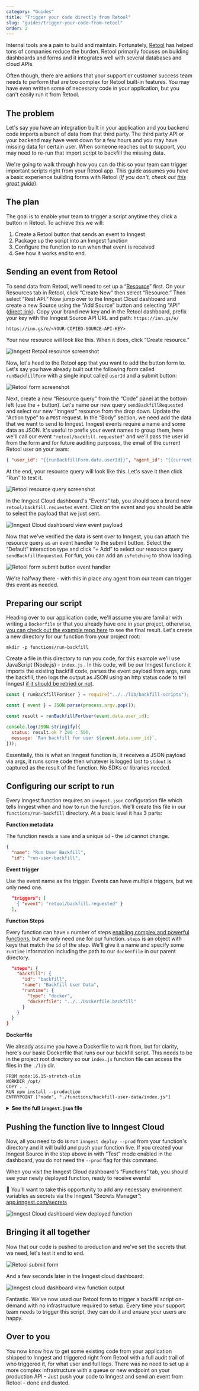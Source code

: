 ```yaml
---
category: "Guides"
title: "Trigger your code directly from Retool"
slug: "guides/trigger-your-code-from-retool"
order: 2
---
```


Internal tools are a pain to build and maintain. Fortunately, [Retool](https://retool.com/) has helped tons of companies reduce the burden. Retool primarily focuses on building dashboards and forms and it integrates well with several databases and cloud APIs.

Often though, there are actions that your support or customer success team needs to perform that are too complex for Retool built-in features. You may have even written some of necessary code in your application, but you can't easily run it from Retool.

## The problem

Let's say you have an integration built in your application and you backend code imports a bunch of data from that third party. The third party API or your backend may have went down for a few hours and you may have missing data for certain user. When someone reaches out to support, you may need to re-run that import script to backfill the missing data.

<!-- TBD diagram? -->

We're going to walk through how you can do this so your team can trigger important scripts right from your Retool app. This guide assumes you have a basic experience building forms with Retool (*If you don't, check out [this great guide](https://docs.retool.com/docs/create-forms-using-form-component)*).

## The plan

The goal is to enable your team to trigger a script anytime they click a button in Retool. To achieve this we will:

1. Create a Retool button that sends an event to Inngest
2. Package up the script into an Inngest function
3. Configure the function to run when that event is received
4. See how it works end to end.

## Sending an event from Retool

To send data from Retool, we'll need to set up a “[Resource](https://docs.retool.com/docs/resources)” first. On your Resources tab in Retool, click “Create New” then select “Resource.” Then select “Rest API.” Now jump over to the Inngest Cloud dashboard and create a new Source using the “Add Source” button and selecting “API” ([direct link](/test/sources/new?ref=retool-guide#API)). Copy your brand new key and in the Retool dashboard, prefix your key with the Inngest Source API URL and path: `https://inn.gs/e/`

```shell
https://inn.gs/e/<YOUR-COPIED-SOURCE-API-KEY>
```

Your new resource will look like this. When it does, click “Create resource.”

![Inngest Retool resource screenshot](/assets/guides/trigger-your-code-from-retool/retool-resource.png)

Now, let's head to the Retool app that you want to add the button form to. Let's say you have already built out the following form called `runBackfillForm` with a single input called `userId` and a submit button:

![Retool form screenshot](/assets/guides/trigger-your-code-from-retool/retool-form.png)

Next, create a new “Resource query” from the “Code” panel at the bottom left (use the + button). Let's name our new query `sendBackfillRequested` and select our new “Inngest” resource from the drop down. Update the “Action type” to a `POST` request. In the “Body” section, we need add the data that we want to send to Inngest. Inngest events require a name and some data as JSON. It's useful to prefix your event names to group them, here we'll call our event `"retool/backfill.requested"` and we'll pass the user id from the form and for future auditing purposes, the email of the current Retool user on your team:

```json
{ "user_id": "{{runBackfillForm.data.userId}}", "agent_id": "{{current_user.email}}" }
```

At the end, your resource query will look like this. Let's save it then click “Run” to test it.

![Retool resource query screenshot](/assets/guides/trigger-your-code-from-retool/retool-resource-query.png)

In the Inngest Cloud dashboard's “Events” tab, you should see a brand new `retool/backfill.requested` event. Click on the event and you should be able to select the payload that we just sent.

![Inngest Cloud dashboard view event payload](/assets/guides/trigger-your-code-from-retool/inngest-view-event-payload.gif)

Now that we've verified the data is sent over to Inngest, you can attach the resource query as an event handler to the submit button. Select the “Default” interaction type and click “+ Add” to select our resource query `sendBackfillRequested`. For fun, you can add an `isFetching` to show loading.

![Retool form submit button event handler](/assets/guides/trigger-your-code-from-retool/retool-resource-query.png)

We're halfway there - with this in place any agent from our team can trigger this event as needed.

## Preparing our script

Heading over to our application code, we'll assume you are familiar with writing a `Dockerfile` or that you already have one in your project, otherwise, [you can check out the example repo here](https://github.com/inngest/example-monorepo) to see the final result. Let's create a new directory for our function from your project root:

```shell
mkdir -p functions/run-backfill
```

Create a file in this directory to run you code, for this example we'll use JavaScript (Node.js) - `index.js` . In this code, will be our Inngest function: it imports the existing backfill code, parses the event payload from args, runs the backfill, then logs the output as JSON using an http status code to tell Inngest [if it should be retried or not](/docs/functions/retries?ref=retool-guide).

```js
const { runBackfillForUser } = require("../../lib/backfill-scripts");

const { event } = JSON.parse(process.argv.pop());

const result = runBackfillForUser(event.data.user_id);

console.log(JSON.stringify({
  status: result.ok ? 200 : 500,
  message: `Ran backfill for user ${event.data.user_id}`,
}));
```

Essentially, this is what an Inngest function is, it receives a JSON payload via args, it runs some code then whatever is logged last to `stdout` is captured as the result of the function. No SDKs or libraries needed.

## Configuring our script to run

Every Inngest function requires an `inngest.json` configuration file which tells Inngest when and how to run the function. We'll create this file in our `functions/run-backfill` directory. At a basic level it has 3 parts:

**Function metadata**

The function needs a `name` and a unique `id` - the `id` cannot change.

```json
{
  "name": "Run User Backfill",
  "id": "run-user-backfill",
```

**Event trigger**

Use the event name as the trigger. Events can have multiple triggers, but we only need one.

```json
  "triggers": [
    { "event": "retool/backfill.requested" }
  ],
```

**Function Steps**

Every function can have `n` number of steps [enabling complex and powerful functions](/docs/functions/step-functions?ref=retool-guide), but we only need one for our function. `steps` is an object with keys that match the `id` of the step. We'll give it a name and specify some `runtime` information including the path to our `dockerfile` in our parent directory.

```json
  "steps": {
    "backfill": {
      "id": "backfill",
      "name": "Backfill User Data",
      "runtime": {
        "type": "docker",
        "dockerfile": "../../Dockerfile.backfill"
      }
    }
  }
}
```

**Dockerfile**

We already assume you have a Dockerfile to work from, but for clarity, here's our basic Dockerfile that runs our our backfill script. This needs to be in the project root directory so our `index.js` function file can access the files in the `./lib` dir.

```docker
FROM node:16.15-stretch-slim
WORKDIR /opt/
COPY . .
RUN npm install --production
ENTRYPOINT ["node", "./functions/backfill-user-data/index.js"]
```

<details>
  <summary><strong>See the full <code>inngest.json</code> file</strong></summary>

```json
{
  "name": "Run User Backfill",
  "id": "run-user-backfill",
  "triggers": [
    { "event": "retool/backfill.requested" }
  ],
  "steps": {
    "backfill": {
      "id": "backfill",
      "name": "Backfill User Data",
      "runtime": {
        "type": "docker",
        "dockerfile": "../../Dockerfile.backfill"
      }
    }
  }
}
}
```

</details>

<!-- FUTURE: Add info on Inngest run -->

## Pushing the function live to Inngest Cloud

Now, all you need to do is run `inngest deploy --prod` from your function's directory and it will build and push your function live. If you created your Inngest Source in the step above in with “Test” mode enabled in the dashboard, you do not need the `--prod` flag for this command.

When you visit the Inngest Cloud dashboard's “Functions” tab, you should see your newly deployed function, ready to receive events!

<aside>
👋 You'll want to take this opportunity to add any necessary environment variables as secrets via the Inngest “Secrets Manager”: <a href="https://app.inngest.com/secrets">app.inngest.com/secrets</a>
</aside>

![Inngest Cloud dashboard view deployed function](/assets/guides/trigger-your-code-from-retool/inngest-deployed-function.png)

## Bringing it all together

Now that our code is pushed to production and we've set the secrets that we need, let's test it end to end.

![Retool submit form](/assets/guides/trigger-your-code-from-retool/retool-submit-form.gif)

And a few seconds later in the Inngest cloud dashboard:

![Inngest cloud dashboard view function output](/assets/guides/trigger-your-code-from-retool/inngest-view-function-output.gif)

Fantastic. We've now used our Retool form to trigger a backfill script on-demand with no infrastructure required to setup. Every time your support team needs to trigger this script, they can do it and ensure your users are happy.

## Over to you

You now know how to get some existing code from your application shipped to Inngest and triggered right from Retool with a full audit trail of who triggered it, for what user and full logs. There was no need to set up a more complex infrastructure with a queue or new endpoint on your production API - Just push your code to Inngest and send an event from Retool - done and dusted.